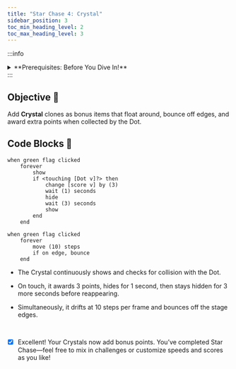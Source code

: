 ```yaml
---
title: "Star Chase 4: Crystal"
sidebar_position: 3
toc_min_heading_level: 2
toc_max_heading_level: 3
---
```


:::info
<details style={{border:'none'}}>
    <summary>**Prerequisites: Before You Dive In!**</summary>

- You have completed **Setup**, **Star Chase 1 – Importing Assets**, **Star Chase 2 – Dot**, and **Star Chase 3 – Star**.  
- Your **Crystal** sprite is imported, hidden, and selected.  
- You know where to find the **Events**, **Looks**, **Control**, **Motion**, **Sensing**, and **Variables** blocks.  
</details>
:::

## Objective 🧐

Add **Crystal** clones as bonus items that float around, bounce off edges, and award extra points when collected by the Dot.

## Code Blocks 🧱
```scratch
when green flag clicked
    forever
        show
        if <touching [Dot v]?> then
            change [score v] by (3)
            wait (1) seconds
            hide
            wait (3) seconds
            show
        end
    end

when green flag clicked
    forever
        move (10) steps
        if on edge, bounce
    end
```
- The Crystal continuously shows and checks for collision with the Dot.

- On touch, it awards 3 points, hides for 1 second, then stays hidden for 3 more seconds before reappearing.

- Simultaneously, it drifts at 10 steps per frame and bounces off the stage edges.

<br />

- [x] Excellent! Your Crystals now add bonus points. You’ve completed Star Chase—feel free to mix in challenges or customize speeds and scores as you like!


